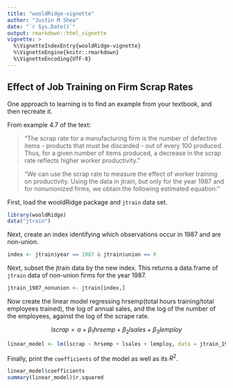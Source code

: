 ```yaml
---
title: "wooldRidge-vignette"
author: "Justin M Shea"
date: "`r Sys.Date()`"
output: rmarkdown::html_vignette
vignette: >
  %\VignetteIndexEntry{wooldRidge-vignette}
  %\VignetteEngine{knitr::rmarkdown}
  %\VignetteEncoding{UTF-8}
---
```


## Effect of Job Training on Firm Scrap Rates

One approach to learning is to find an example from your textbook,
and then recreate it.

From example 4.7 of the text:

> "The scrap rate for a manufacturing firm is the number of defective items - products that must be discarded - out of every 100 produced. Thus, for a given number of items produced, a decrease in the scrap rate reflects higher worker productivity."

> "We can use the scrap rate to measure the effect of worker training on productivity. Using the data in jtrain, but only for the year 1987 and for nonunionized firms, we obtain the following estimated equation:"


First, load the wooldRidge package and `jtrain` data set.
```r
library(wooldRidge)
data("jtrain")
```

Next, create an index identifying which observations occur in 1987 and are non-union.

```r
index <- jtrain$year == 1987 & jtrain$union == 0
```

Next, subset the jtrain data by the new index. This returns a data.frame of `jtrain` data
 of non-union firms for the year 1987.
```r
jtrain_1987_nonunion <- jtrain[index,]
```

Now create the linear model regressing hrsemp(total hours training/total employees trained), the log of annual sales, and the log of the number of the employees, against the log of the scrape rate.

$$lscrap = \alpha + \beta_1 hrsemp + \beta_2 lsales + \beta_3 lemploy$$


```r
linear_model <- lm(lscrap ~ hrsemp + lsales + lemploy, data = jtrain_1987_nonunion)
```

Finally, print the `coefficients` of the model as well as its $R^2$. 
```r
linear_model$coefficients
summary(linear_model)$r.squared
```


